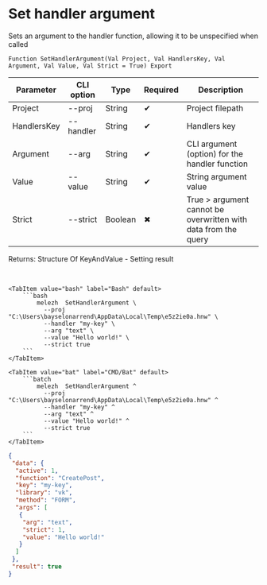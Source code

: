 ﻿---
sidebar_position: 1
description: Set handler argument and other functions to work with Melezh in the Open Integration Package, a free open-source integration library for 1C:Enterprise 8, OneScript and CLI
keywords: [1C, 1С, 1С:Enterprise, 1С:Enterprise 8.3, API, Integration, Services, Exchange, OneScript, CLI]
---


# Set handler argument
 Sets an argument to the handler function, allowing it to be unspecified when called



`Function SetHandlerArgument(Val Project, Val HandlersKey, Val Argument, Val Value, Val Strict = True) Export`

  | Parameter | CLI option | Type | Required | Description |
  |-|-|-|-|-|
  | Project | --proj | String | &#x2714; | Project filepath |
  | HandlersKey | --handler | String | &#x2714; | Handlers key |
  | Argument | --arg | String | &#x2714; | CLI argument (option) for the handler function |
  | Value | --value | String | &#x2714; | String argument value |
  | Strict | --strict | Boolean | &#x2716; | True > argument cannot be overwritten with data from the query |

  
  Returns:  Structure Of KeyAndValue - Setting result

<br/>



 

 <Tabs>
  
    <TabItem value="bash" label="Bash" default>
        ```bash
            melezh  SetHandlerArgument \
              --proj "C:\Users\bayselonarrend\AppData\Local\Temp\e5z2ie0a.hnw" \
              --handler "my-key" \
              --arg "text" \
              --value "Hello world!" \
              --strict true
        ```
    </TabItem>
  
    <TabItem value="bat" label="CMD/Bat" default>
        ```batch
            melezh  SetHandlerArgument ^
              --proj "C:\Users\bayselonarrend\AppData\Local\Temp\e5z2ie0a.hnw" ^
              --handler "my-key" ^
              --arg "text" ^
              --value "Hello world!" ^
              --strict true
        ```
    </TabItem>
</Tabs>

```json title="Result"
{
 "data": {
  "active": 1,
  "function": "CreatePost",
  "key": "my-key",
  "library": "vk",
  "method": "FORM",
  "args": [
   {
    "arg": "text",
    "strict": 1,
    "value": "Hello world!"
   }
  ]
 },
 "result": true
}
```
